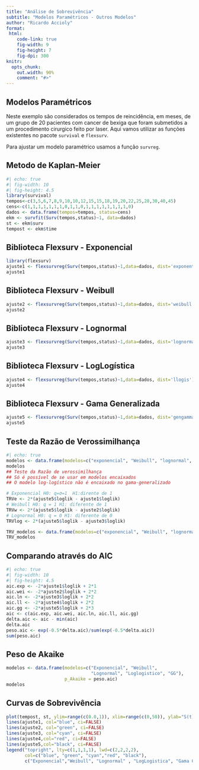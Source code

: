 ```yaml
---
title: "Análise de Sobrevivência"
subtitle: "Modelos Paramétricos - Outros Modelos"
author: "Ricardo Accioly"
format:
 html:
    code-link: true
    fig-width: 9
    fig-height: 7
    fig-dpi: 300
knitr:
  opts_chunk: 
    out.width: 90%
    comment: "#>"
---
```


## Modelos Paramétricos

Neste exemplo são considerados os tempos de reincidência, em meses, de um grupo de 20 pacientes com cancer de bexiga que foram submetidos a um procedimento cirurgico feito por laser. Aqui vamos utilizar as funções existentes no pacote `survival` e `flexsurv`.

Para ajustar um modelo paramétrico usamos a função `survreg`.

## Metodo de Kaplan-Meier

```r
#| echo: true
#| fig-width: 10
#| fig-height: 4.5
library(survival)
tempos<-c(3,5,6,7,8,9,10,10,12,15,15,18,19,20,22,25,28,30,40,45)
cens<-c(1,1,1,1,1,1,1,0,1,1,0,1,1,1,1,1,1,1,1,0)
dados <- data.frame(tempos=tempos, status=cens)
ekm <- survfit(Surv(tempos,status)~1, data=dados)
st <- ekm$surv
tempost <- ekm$time
```

## Biblioteca Flexsurv - Exponencial

```r
library(flexsurv)
ajuste1 <- flexsurvreg(Surv(tempos,status)~1,data=dados, dist='exponential')
ajuste1
```

## Biblioteca Flexsurv - Weibull

```r
ajuste2 <- flexsurvreg(Surv(tempos,status)~1,data=dados, dist='weibull')
ajuste2
```

## Biblioteca Flexsurv - Lognormal

```r
ajuste3 <- flexsurvreg(Surv(tempos,status)~1,data=dados, dist='lognormal')
ajuste3
```

## Biblioteca Flexsurv - LogLogística

```r
ajuste4 <- flexsurvreg(Surv(tempos,status)~1,data=dados, dist='llogis')
ajuste4
```

## Biblioteca Flexsurv - Gama Generalizada

```r
ajuste5 <- flexsurvreg(Surv(tempos,status)~1,data=dados, dist='gengamma')
ajuste5
```

## Teste da Razão de Verossimilhança 

```r
#| echo: true
modelos <- data.frame(modelos=c("exponencial", "Weibull", "lognormal", "gama generalizada"), logvero= c(ajuste1$loglik, ajuste2$loglik, ajuste3$loglik, ajuste5$loglik))
modelos
## Teste da Razão de verossimilhança
## Só é possível de se usar em modelos encaixados
## O modelo log-logístico não é encaixado no gama-generalizado

# Exponencial H0: q=σ=1  H1:dirente de 1
TRVe <- 2*(ajuste5$loglik - ajuste1$loglik)
# Weibull H0: q = 1 H1: diferente de 1
TRVw <- 2*(ajuste5$loglik - ajuste2$loglik)
# Lognormal H0: q = 0 H1: diferente de 0
TRVlog <- 2*(ajuste5$loglik - ajuste3$loglik)

TRV_modelos <- data.frame(modelos=c("exponencial", "Weibull", "lognormal"), TRV= c(TRVe, TRVw, TRVlog), quiquadrado=c(pchisq(TRVe,2, lower.tail = F),pchisq(TRVw,1, lower.tail = F),pchisq(TRVlog,1, lower.tail = F)))
TRV_modelos
```

## Comparando através do AIC

```r
#| echo: true
#| fig-width: 10
#| fig-height: 4.5
aic.exp <- -2*ajuste1$loglik + 2*1
aic.wei <- -2*ajuste2$loglik + 2*2
aic.ln <- -2*ajuste3$loglik + 2*2
aic.ll <- -2*ajuste4$loglik + 2*2
aic.gg <- -2*ajuste5$loglik + 2*3
aic <- c(aic.exp, aic.wei, aic.ln, aic.ll, aic.gg)
delta.aic <- aic - min(aic)
delta.aic
peso.aic <- exp(-0.5*delta.aic)/sum(exp(-0.5*delta.aic))
sum(peso.aic)
```

## Peso de Akaike

```r
modelos <- data.frame(modelos=c("Exponencial", "Weibull",
                                "Lognormal", "Loglogistico", "GG"),
                      p_Akaike = peso.aic)
modelos
```

## Curvas de Sobrevivência

```r
plot(tempost, st, ylim=range(c(0.0,1)), xlim=range(c(0,50)), ylab="S(t)", xlab="Tempo (meses)")
lines(ajuste1, col="blue", ci=FALSE)
lines(ajuste2, col="green", ci=FALSE)
lines(ajuste3, col="cyan", ci=FALSE)
lines(ajuste4,col="red", ci=FALSE)
lines(ajuste5,col="black", ci=FALSE)
legend("topright", lty=c(1,1,1,1), lwd=c(2,2,2,2),
       col=c("blue", "green", "cyan","red", "black"),
       c("Exponencial","Weibull", "Lognormal" , "LogLogistica", "Gama Generalizada"))
```

